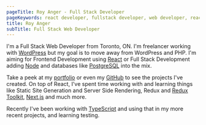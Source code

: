 ```yaml
---
pageTitle: Roy Anger - Full Stack Developer
pageKeywords: react developer, fullstack developer, web developer, react, reactjs, node, api
title: Roy Anger
subTitle: Full Stack Web Developer
---
```


I'm a Full Stack Web Developer from Toronto, ON. I'm freelancer working with [WordPress](https://wordpress.org/) but my goal is to move away from WordPress and PHP. I'm aiming for Frontend Development using [React](https://reactjs.org/) or Full Stack Development adding [Node](https://nodejs.dev/) and databases like [PostgreSQL](https://www.postgresql.org/) into the mix.

Take a peek at my [portfolio](/portfolio) or even my [GitHub](https://github.com/royanger) to see the projects I've created. On top of React, I've spent time working with and learning things like Static Site Generation and Server Side Rendering, Redux and [Redux Toolkit](https://redux.js.org/), [Next.js](https://nextjs.org/) and much more.

Recently I've been working with [TypeScript](https://www.typescriptlang.org/) and using that in my more recent projects, and learning testing.
